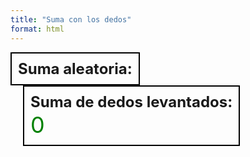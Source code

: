 ```yaml
---
title: "Suma con los dedos"
format: html
---
```


<div id="p5-sketch">
  <div id="canvas-container"></div>
</div>
<div id="sum-box" style="display: inline-block; vertical-align: top; margin-right: 20px; padding: 10px; border: 2px solid #000; font-size: 24px;">
  <strong>Suma aleatoria:</strong>
  <div id="random-sum" style="font-size: 36px; color: blue;"></div>
</div>
<div id="result-box" style="display: inline-block; vertical-align: top; margin-left: 20px; padding: 10px; border: 2px solid #000; font-size: 24px;">
  <strong>Suma de dedos levantados:</strong>
  <div id="fingers-result" style="font-size: 36px; color: green;">0</div>
</div>
<script src="https://cdnjs.cloudflare.com/ajax/libs/p5.js/1.9.4/p5.min.js"></script>
<script src="https://unpkg.com/ml5@1/dist/ml5.min.js"></script>

<script>
(function() {
  let handPose;
  let video;
  let hands = [];
  let currentSum;
  let sumCorrect = false;

  const sketch = (p) => {

    p.preload = function() {
      // Load the handPose model
      handPose = ml5.handPose();
    };

    p.setup = function() {
      // Create a canvas and attach it to the 'canvas-container'
      p.createCanvas(640, 480).parent('canvas-container');
      currentSum = generateRandomSum();
      // Create the webcam video and hide it
      video = p.createCapture(p.VIDEO);
      video.size(640, 480);
      video.hide();
      // Start detecting hands from the webcam video
      handPose.detectStart(video, gotHands);
    };

    p.draw = function() {
      // Draw the webcam video
      p.image(video, 0, 0, p.width, p.height);

      // Draw all the tracked hand points
      for (let i = 0; i < hands.length; i++) {
        let hand = hands[i];
        for (let j = 0; j < hand.keypoints.length; j++) {
          let keypoint = hand.keypoints[j];
          p.fill(0, 255, 0);
          p.noStroke();
          p.circle(keypoint.x, keypoint.y, 10);
        }
      }
    };

    function generateRandomSum() {
      const num1 = Math.floor(Math.random() * 6); 
      const num2 = Math.floor(Math.random() * 6); 
      const sum = num1 + num2;
      document.getElementById('random-sum').innerText = `${num1} + ${num2}`;
      return sum;
    }


    // Callback function for when handPose outputs data
    function gotHands(results) {

      hands = results;
      console.log(hands);
  
      if(hands[0] != undefined) {
        let middle = verifyStretchedFinger(hands[0], 2);
        let index = verifyStretchedFinger(hands[0], 1);
        let thumb = verifyStretchedFinger(hands[0], 0);
        let ring = verifyStretchedFinger(hands[0], 3);
        let pinky = verifyStretchedFinger(hands[0], 4);
        
            
        let fingers = [middle, index, thumb, ring, pinky];
        
        fingersRaised(fingers)
      }
  
      if (hands[0] != undefined && hands[1] != undefined) {
        let middle = verifyStretchedFinger(hands[0], 2);
        let index = verifyStretchedFinger(hands[0], 1);
        let thumb = verifyStretchedFinger(hands[0], 0);
        let ring = verifyStretchedFinger(hands[0], 3);
        let pinky = verifyStretchedFinger(hands[0], 4);
        let middleR = verifyStretchedFinger(hands[1], 2);
        let indexR = verifyStretchedFinger(hands[1], 1);
        let thumbR = verifyStretchedFinger(hands[1], 0);
        let ringR = verifyStretchedFinger(hands[1], 3);
        let pinkyR = verifyStretchedFinger(hands[1], 4);
        
        let fingers = [middle, index, thumb, ring, pinky, middleR, indexR, thumbR, ringR, pinkyR];
        
        fingersRaised(fingers)
      }
  
      if (hands[1] != undefined) {
        let middleR = verifyStretchedFinger(hands[1], 2);
        let indexR = verifyStretchedFinger(hands[1], 1);
        let thumbR = verifyStretchedFinger(hands[1], 0);
        let ringR = verifyStretchedFinger(hands[1], 3);
        let pinkyR = verifyStretchedFinger(hands[1], 4);

        let fingers = [middleR, indexR, thumbR, ringR, pinkyR];
      }
  
    }

    function verifyStretchedFinger(hand, index) {
      switch (index) {
        case 0:
          if (calculateDistance(hand.thumb_cmc, hand.thumb_tip) < 100) return false;
          return true;
        case 1:
          if (hand.index_finger_pip.y - hand.index_finger_tip.y < 1) return false;
          return true;
        case 2:
          if (hand.middle_finger_pip.y - hand.middle_finger_tip.y < 1) return false;
          return true;
        case 3:
          if (hand.ring_finger_pip.y - hand.ring_finger_tip.y < 1) return false;
          return true;
        case 4:
          if (hand.pinky_finger_pip.y - hand.pinky_finger_tip.y < 1) return false;
          return true;
      }
    }

    let recordingTimeout; // Variable to hold the timeout

    function fingersRaised(fingers) {
        // Clear the previous timeout if it exists
        clearTimeout(recordingTimeout);

        // Set a new timeout to record fingers raised after 1000 ms (1 second)
        recordingTimeout = setTimeout(() => {
            let fingersRaised = 0;
            for (let i = 0; i < fingers.length; i++) {
                if (fingers[i]) {
                    fingersRaised++;
                }
            }
            document.getElementById('fingers-result').innerText = fingersRaised;

            if (fingersRaised === currentSum && !sumCorrect) {
                sumCorrect = true;

                document.getElementById('result-box').style.borderColor = 'green';
                document.getElementById('result-box').style.backgroundColor = 'lightgreen';

                setTimeout(() => {
                    document.getElementById('result-box').style.borderColor = '#000';
                    document.getElementById('result-box').style.backgroundColor = '#fff';
                    currentSum = generateRandomSum();
                    document.getElementById('fingers-result').innerText = 0; 
                    sumCorrect = false; 
                }, 2000);
            } else {
                document.getElementById('fingers-result').innerText = fingersRaised;
            }
        }, 1250); // Adjust this delay as needed
    }

    function calculateDistance(p1, p2) {
      return Math.sqrt(Math.pow(p2.x - p1.x, 2) + Math.pow(p2.y - p1.y, 2));
    }
  };

  new p5(sketch);
})();
</script>

